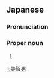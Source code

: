 ==Japanese==
{{ja-kanjitab|み|ち|お}}

===Pronunciation===
{{ja-pron|みちお}}

===Proper noun===
{{ja-pos|proper|みちお}}

# {{given name|male|lang=ja|sort=みちお}}

[[li:美智男]]
